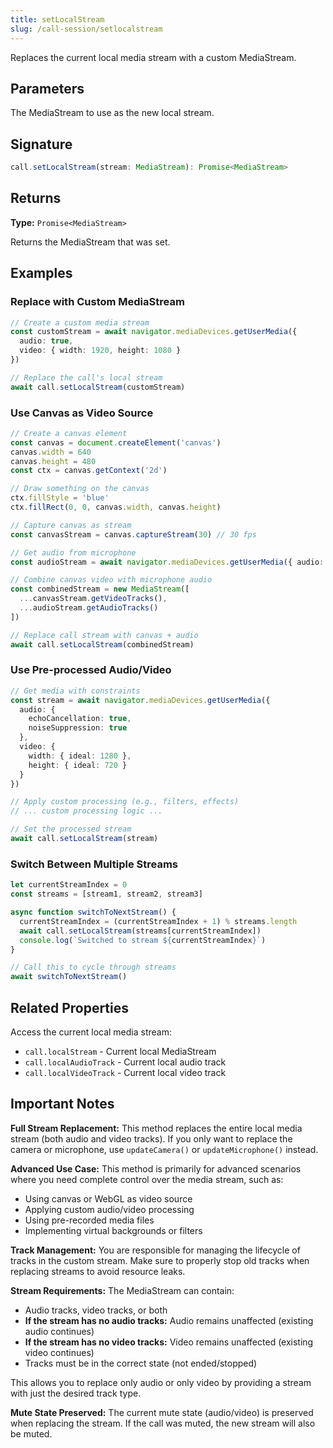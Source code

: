 ```yaml
---
title: setLocalStream
slug: /call-session/setlocalstream
---
```



Replaces the current local media stream with a custom MediaStream.

## Parameters

<APIField name="stream" type="MediaStream" required>
  The MediaStream to use as the new local stream.
</APIField>

## Signature

```typescript
call.setLocalStream(stream: MediaStream): Promise<MediaStream>
```

## Returns

**Type:** `Promise<MediaStream>`

Returns the MediaStream that was set.

## Examples

### Replace with Custom MediaStream

```typescript
// Create a custom media stream
const customStream = await navigator.mediaDevices.getUserMedia({
  audio: true,
  video: { width: 1920, height: 1080 }
})

// Replace the call's local stream
await call.setLocalStream(customStream)
```

### Use Canvas as Video Source

```typescript
// Create a canvas element
const canvas = document.createElement('canvas')
canvas.width = 640
canvas.height = 480
const ctx = canvas.getContext('2d')

// Draw something on the canvas
ctx.fillStyle = 'blue'
ctx.fillRect(0, 0, canvas.width, canvas.height)

// Capture canvas as stream
const canvasStream = canvas.captureStream(30) // 30 fps

// Get audio from microphone
const audioStream = await navigator.mediaDevices.getUserMedia({ audio: true })

// Combine canvas video with microphone audio
const combinedStream = new MediaStream([
  ...canvasStream.getVideoTracks(),
  ...audioStream.getAudioTracks()
])

// Replace call stream with canvas + audio
await call.setLocalStream(combinedStream)
```

### Use Pre-processed Audio/Video

```typescript
// Get media with constraints
const stream = await navigator.mediaDevices.getUserMedia({
  audio: {
    echoCancellation: true,
    noiseSuppression: true
  },
  video: {
    width: { ideal: 1280 },
    height: { ideal: 720 }
  }
})

// Apply custom processing (e.g., filters, effects)
// ... custom processing logic ...

// Set the processed stream
await call.setLocalStream(stream)
```

### Switch Between Multiple Streams

```typescript
let currentStreamIndex = 0
const streams = [stream1, stream2, stream3]

async function switchToNextStream() {
  currentStreamIndex = (currentStreamIndex + 1) % streams.length
  await call.setLocalStream(streams[currentStreamIndex])
  console.log(`Switched to stream ${currentStreamIndex}`)
}

// Call this to cycle through streams
await switchToNextStream()
```

## Related Properties

Access the current local media stream:

- `call.localStream` - Current local MediaStream
- `call.localAudioTrack` - Current local audio track
- `call.localVideoTrack` - Current local video track

## Important Notes

**Full Stream Replacement:** This method replaces the entire local media stream (both audio and video tracks). If you only want to replace the camera or microphone, use `updateCamera()` or `updateMicrophone()` instead.

**Advanced Use Case:** This method is primarily for advanced scenarios where you need complete control over the media stream, such as:
- Using canvas or WebGL as video source
- Applying custom audio/video processing
- Using pre-recorded media files
- Implementing virtual backgrounds or filters

**Track Management:** You are responsible for managing the lifecycle of tracks in the custom stream. Make sure to properly stop old tracks when replacing streams to avoid resource leaks.

**Stream Requirements:** The MediaStream can contain:
- Audio tracks, video tracks, or both
- **If the stream has no audio tracks:** Audio remains unaffected (existing audio continues)
- **If the stream has no video tracks:** Video remains unaffected (existing video continues)
- Tracks must be in the correct state (not ended/stopped)

This allows you to replace only audio or only video by providing a stream with just the desired track type.

**Mute State Preserved:** The current mute state (audio/video) is preserved when replacing the stream. If the call was muted, the new stream will also be muted.
